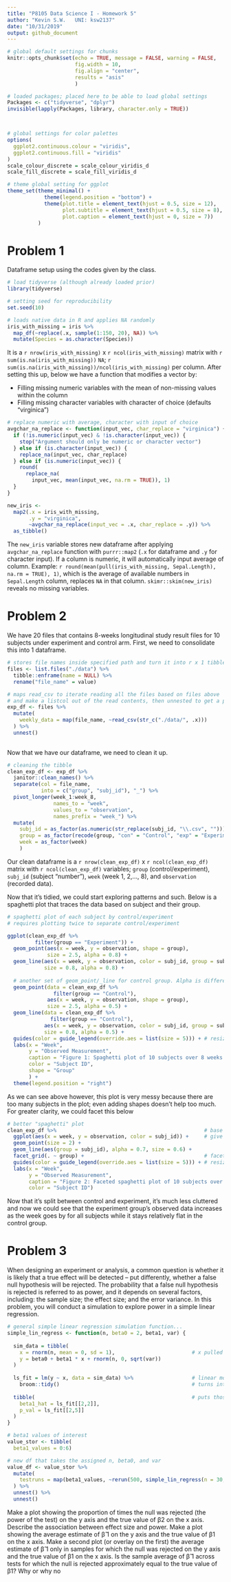 ```yaml
---
title: "P8105 Data Science I - Homework 5"
author: "Kevin S.W.   UNI: ksw2137"
date: "10/31/2019"
output: github_document
---
```


```r

# global default settings for chunks
knitr::opts_chunk$set(echo = TRUE, message = FALSE, warning = FALSE,
                      fig.width = 10, 
                      fig.align = "center",
                      results = "asis"
                      )

# loaded packages; placed here to be able to load global settings
Packages <- c("tidyverse", "dplyr")
invisible(lapply(Packages, library, character.only = TRUE))



# global settings for color palettes
options(
  ggplot2.continuous.colour = "viridis",
  ggplot2.continuous.fill = "viridis"
)
scale_colour_discrete = scale_colour_viridis_d
scale_fill_discrete = scale_fill_viridis_d

# theme global setting for ggplot
theme_set(theme_minimal() + 
            theme(legend.position = "bottom") +
            theme(plot.title = element_text(hjust = 0.5, size = 12),
                  plot.subtitle = element_text(hjust = 0.5, size = 8),
                  plot.caption = element_text(hjust = 0, size = 7))
          )

```

# Problem 1

Dataframe setup using the codes given by the class.

```r

# load tidyverse (although already loaded prior)
library(tidyverse)                                   

# setting seed for reproducibility
set.seed(10)

# loads native data in R and applies NA randomly
iris_with_missing = iris %>% 
  map_df(~replace(.x, sample(1:150, 20), NA)) %>%
  mutate(Species = as.character(Species))

```

It is a `r nrow(iris_with_missing)` x `r ncol(iris_with_missing)` matrix with `r sum(is.na(iris_with_missing))` `NA`; `r sum(is.na(iris_with_missing))/ncol(iris_with_missing)` per column. After setting this up, below we have a function that modifies a vector by:

* Filling missing numeric variables with the mean of non-missing values within the column
* Filling missing character variables with character of choice (defaults "virginica")

```r

# replace numeric with average, character with input of choice
avgchar_na_replace <- function(input_vec, char_replace = "virginica") { # function that takes in df and char input 
  if (!is.numeric(input_vec) & !is.character(input_vec)) {              # quick check if input = char/numeric
    stop("Argument should only be numeric or character vector")         # error message
  } else if (is.character(input_vec)) {                                 # if character, replace with char input
    replace_na(input_vec, char_replace)
  } else if (is.numeric(input_vec)) {                                   # if numeric, return a mean of the vector
    round(
      replace_na(                                                       # with 1 decimal
        input_vec, mean(input_vec, na.rm = TRUE)), 1)
  }
}

new_iris <-                                                             # a dataframe that stores the results
  map2(.x = iris_with_missing,                                          # map function that utilizes function above
       .y = "virginica", 
       ~avgchar_na_replace(input_vec = .x, char_replace = .y)) %>% 
  as_tibble()

```

The `new_iris` variable stores new dataframe after applying `avgchar_na_replace` function with `purrr::map2` (`.x` for dataframe and `.y` for character input). If a column is numeric, it will automatically input average of column. Example: `r round(mean(pull(iris_with_missing, Sepal.Length), na.rm = TRUE), 1)`, which is the average of available numbers in `Sepal.Length` column, replaces `NA` in that column. `skimr::skim(new_iris)` reveals no missing variables.

# Problem 2 
We have 20 files that contains 8-weeks longitudinal study result files for 10 subjects under experiment and control arm. First, we need to consolidate this into 1 dataframe.

```r

# stores file names inside specified path and turn it into r x 1 tibble
files <- list.files("./data") %>% 
  tibble::enframe(name = NULL) %>%
  rename("file_name" = value)

# maps read_csv to iterate reading all the files based on files above
# and make a listcol out of the read contents, then unnested to get a proper tibble
exp_df <- files %>% 
  mutate(
    weekly_data = map(file_name, ~read_csv(str_c("./data/", .x)))
  ) %>% 
  unnest()
  
```

Now that we have our dataframe, we need to clean it up.

```r
# cleaning the tibble
clean_exp_df <- exp_df %>% 
  janitor::clean_names() %>% 
  separate(col = file_name,                                                     # separate the file name
           into = c("group", "subj_id"), "_") %>% 
  pivot_longer(week_1:week_8,                                                   # turn into long form
               names_to = "week",
               values_to = "observation",
               names_prefix = "week_") %>%                                      # remove common character
  mutate(
    subj_id = as_factor(as.numeric(str_replace(subj_id, "\\.csv", ""))),        # remove file extension, factorize
    group = as_factor(recode(group, "con" = "Control", "exp" = "Experiment")),  # rename group variable, factorize
    week = as_factor(week)                                                      # factorize
    )  

```

Our clean dataframe is a `r nrow(clean_exp_df)` x `r ncol(clean_exp_df)` matrix with `r ncol(clean_exp_df)` variables; `group` (control/experiment), `subj_id` (subject "number"), `week` (week 1, 2,..., 8), and `observation` (recorded data). 

Now that it's tidied, we could start exploring patterns and such. Below is a spaghetti plot that traces the data based on subject and their group.

```r
# spaghetti plot of each subject by control/experiment
# requires plotting twice to separate control/experiment

ggplot(clean_exp_df %>%                                                        # plot for experiment group
         filter(group == "Experiment")) +
  geom_point(aes(x = week, y = observation, shape = group),                    # point plot for experiment
             size = 2.5, alpha = 0.8) +
  geom_line(aes(x = week, y = observation, color = subj_id, group = subj_id),  # line color by subject
            size = 0.8, alpha = 0.8) +
  
  # another set of geom_point/_line for control group. Alpha is differentiated to aid discernment
  geom_point(data = clean_exp_df %>%                                           # point plot for control 
               filter(group == "Control"),
             aes(x = week, y = observation, shape = group), 
             size = 2.5, alpha = 0.5) +
  geom_line(data = clean_exp_df %>%                                            # line color by subject
              filter(group == "Control"), 
            aes(x = week, y = observation, color = subj_id, group = subj_id), 
            size = 0.8, alpha = 0.5) +
  guides(color = guide_legend(override.aes = list(size = 5))) + # resize the color code for legends
  labs(x = "Week",
       y = "Observed Measurement",
       caption = "Figure 1: Spaghetti plot of 10 subjects over 8 weeks under experimental and control group",
       color = "Subject ID",
       shape = "Group"
       ) +
  theme(legend.position = "right")

```

As we can see above however, this plot is very messy because there are too many subjects in the plot; even adding shapes doesn't help too much. For greater clarity, we could facet this below

```r

# better "spaghetti" plot
clean_exp_df %>%                                                # base for facet graph
  ggplot(aes(x = week, y = observation, color = subj_id)) +     # give color by subjects
  geom_point(size = 2) + 
  geom_line(aes(group = subj_id), alpha = 0.7, size = 0.6) +
  facet_grid(. ~ group) +                                       # facet by group
  guides(color = guide_legend(override.aes = list(size = 5))) + # resize the color code for legends
  labs(x = "Week",
       y = "Observed Measurement",
       caption = "Figure 2: Faceted spaghetti plot of 10 subjects over 8 weeks by group",
       color = "Subject ID")

```

Now that it's split between control and experiment, it's much less cluttered and now we could see that the experiment group's observed data increases as the week goes by for all subjects while it stays relatively flat in the control group. 

# Problem 3

When designing an experiment or analysis, a common question is whether it is likely that a true effect will be detected – put differently, whether a false null hypothesis will be rejected. The probability that a false null hypothesis is rejected is referred to as power, and it depends on several factors, including: the sample size; the effect size; and the error variance. In this problem, you will conduct a simulation to explore power in a simple linear regression.

```r

# general simple linear regression simulation function...
simple_lin_regress <- function(n, beta0 = 2, beta1, var) {
  
  sim_data = tibble(
    x = rnorm(n, mean = 0, sd = 1),                         # x pulled from standard normal distro
    y = beta0 + beta1 * x + rnorm(n, 0, sqrt(var))
  )
  
  ls_fit = lm(y ~ x, data = sim_data) %>%                   # linear model fit
    broom::tidy()                                           # turns into tibble; easier to obtain b1_hat, p-val
  
  tibble(                                                   # puts those values inside a new tibble
    beta1_hat = ls_fit[[2,2]],
    p_val = ls_fit[[2,5]]
  )
}

# beta1 values of interest
value_stor <- tibble(
  beta1_values = 0:6)

# new df that takes the assigned n, beta0, and var
value_df <- value_stor %>% 
  mutate(
    testruns = map(beta1_values, ~rerun(500, simple_lin_regress(n = 30, beta1 = .x, var = 50)))
  ) %>% 
  unnest() %>% 
  unnest()

```


Make a plot showing the proportion of times the null was rejected (the power of the test) on the y axis and the true value of β2 on the x axis. Describe the association between effect size and power.
Make a plot showing the average estimate of β̂ 1 on the y axis and the true value of β1 on the x axis. Make a second plot (or overlay on the first) the average estimate of β̂ 1 only in samples for which the null was rejected on the y axis and the true value of β1 on the x axis. Is the sample average of β̂ 1 across tests for which the null is rejected approximately equal to the true value of β1? Why or why no